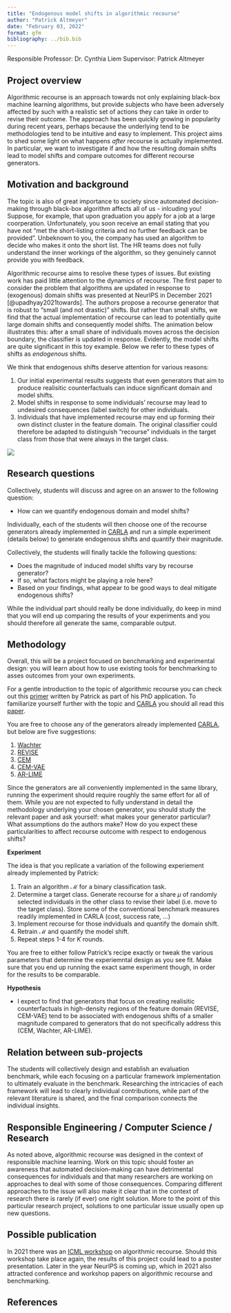 ```yaml
---
title: "Endogenous model shifts in algorithmic recourse"
author: "Patrick Altmeyer"
date: "February 03, 2022"
format: gfm
bibliography: ../bib.bib
---
```


Responsible Professor: Dr. Cynthia Liem
Supervisor: Patrick Altmeyer

## Project overview

Algorithmic recourse is an approach towards not only explaining black-box machine learning algorithms, but provide subjects 
who have been adversely affected by such with a realistic set of actions they can take in order to revise their outcome. 
The approach has been quickly growing in popularity during recent years, perhaps because the underlying tend to be methodologies tend to be intuitive and easy to implement. This project aims to shed some light on what happens *after* recourse is actually implemented. In particular, we want to investigate if and how the resulting domain shifts lead to model shifts and compare outcomes for different recourse generators. 

## Motivation and background

The topic is also of great importance to society since automated decision-making through black-box algorithm affects all of us - inlcuding you! Suppose, for example, that upon graduation you apply for a job at a large coorperation. Unfortunately, you soon receive an email stating that you have not "met the short-listing criteria and no further feedback can be provided". Unbeknown to you, the company has used an algorithm to decide who makes it onto the short list. The HR teams does not fully understand the inner workings of the algorithm, so they genuinely cannot provide you with feedback. 

Algorithmic recourse aims to resolve these types of issues. But existing work has paid little attention to the dynamics of 
recourse. The first paper to consider the problem that algorithms are updated in response to (exogenous) domain shifts was presented at NeurIPS in December 2021 [@upadhyay2021towards]. The authors propose a recourse generator that is robust to "small (and not drastic)" shifts. But rather than small shifts, we find that the actual implementation of recourse can lead to potentially quite large domain shifts and consequently model shifts. The animation below illustrates this: after a small share of individuals moves across the decision boundary, the classifier is updated in response. Evidently, the model shifts are quite significant in this toy example. Below we refer to these types of shifts as *endogenous* shifts.

We think that endogenous shifts deserve attention for various reasons:

1. Our initial experimental results suggests that even generators that aim to produce realisitic counterfactuals can induce significant domain and model shifts.
2. Model shifts in response to some individuals' recourse may lead to undesired consequences (label switch) for other individuals.
3. Individuals that have implemented recourse may end up forming their own distinct cluster in the feature domain. The original classifier could therefore be adapted to distinguish "recourse" indviduals in the target class from those that were always in the target class.  

![](../work/www/synthetic/bayesian.gif)

## Research questions

Collectively, students will discuss and agree on an answer to the following question:

- How can we quantify endogenous domain and model shifts? 

Individually, each of the students will then choose one of the recourse generators already implemented in [CARLA](https://github.com/carla-recourse/CARLA) and run a simple experiment (details below) to generate endogenous shifts and quantify their magnitude.

Collectively, the students will finally tackle the following questions:

- Does the magnitude of induced model shifts vary by recourse generator? 
- If so, what factors might be playing a role here?
- Based on your findings, what appear to be good ways to deal mitigate endogenous shifts?

While the individual part should really be done individually, do keep in mind that you will end up comparing the results of your experiments and you should therefore all generate the same, comparable output.

## Methodology

Overall, this will be a project focused on benchmarking and experimental design: you will learn about how to use existing tools for benchmarking to asses outcomes from your own experiments.

For a gentle introduction to the topic of algorithmic recourse you can check out this [primer](https://towardsdatascience.com/individual-recourse-for-black-box-models-5e9ed1e4b4cc) written by Patrick as part of his PhD application. To familiarize yourself further with the topic and [CARLA](https://github.com/carla-recourse/CARLA) you should all read this [paper](https://arxiv.org/pdf/2108.00783.pdf).

You are free to choose any of the generators already implemented [CARLA](https://github.com/carla-recourse/CARLA), but below are five suggestions:

1. [Wachter](https://arxiv.org/ftp/arxiv/papers/1711/1711.00399.pdf)
2. [REVISE](https://arxiv.org/pdf/1907.09615.pdf)
3. [CEM](https://arxiv.org/pdf/1802.07623.pdf)
4. [CEM-VAE](https://arxiv.org/pdf/1802.07623.pdf)
5. [AR-LIME](https://arxiv.org/pdf/1809.06514.pdf)

Since the generators are all conveniently implemented in the same library, running the experiment should require roughly the 
same effort for all of them. While you are not expected to fully understand in detail the methodology underlying your
chosen generator, you should study the relevant paper and ask yourself: what makes your generator particular? What assumptions do the authors make? How do you expect these particularities to affect recourse outcome with respect to endogenous shifts?

**Experiment**

The idea is that you replicate a variation of the following experiement already implemented by Patrick:

1. Train an algorithm $\mathcal{M}$ for a binary classification task. 
2. Determine a target class. Generate recourse for a share $\mu$ of randomly selected individuals in the other class to revise their label (i.e. move to the target class). Store some of the conventional benchmark measures readily implemented in CARLA (cost, success rate, ...)
3. Implement recourse for those indviduals and quantify the domain shift.
4. Retrain $\mathcal{M}$ and quantify the model shift.
5. Repeat steps 1-4 for $K$ rounds. 

You are free to either follow Patrick's recipe exactly or tweak the various parameters that determine the experiemntal design as you see fit. Make sure that you end up running the exact same experiment though, in order for the results to be comparable. 

**Hypothesis**

- I expect to find that generators that focus on creating realisitic counterfactuals in high-density regions of the feature domain (REVISE, CEM-VAE) tend to be associated with endogenous shifts of a smaller magnitude compared to generators that do not specifically address this (CEM, Wachter, AR-LIME).

## Relation between sub-projects

The students will collectively design and establish an evaluation benchmark, while each focusing on a particular framework implementation to ultimately evaluate in the benchmark. Researching the intricacies of each framework will lead to clearly individual contributions, while part of the relevant literature is shared, and the final comparison connects the individual insights.

## Responsible Engineering / Computer Science / Research

As noted above, algorithmic recourse was designed in the context of responsible machine learning. Work on this topic should foster an awareness that automated decision-making can have detrimental consequences for individuals and that many researchers are working on approaches to deal with some of those consequences. Comparing different approaches to the issue will also make it clear that in the context of research there is rarely (if ever) one right solution. More to the point of this particular research project, solutions to one particular issue usually open up new questions.

## Possible publication

In 2021 there was an [ICML workshop](https://icml.cc/Conferences/2021/ScheduleMultitrack?event=8363) on algorithmic recourse. Should this workshop take place again, the results of this project could lead to a poster presentation. Later in the year NeurIPS is coming up, which in 2021 also attracted conference and workshop papers on algorithmic recourse and benchmarking.

## References